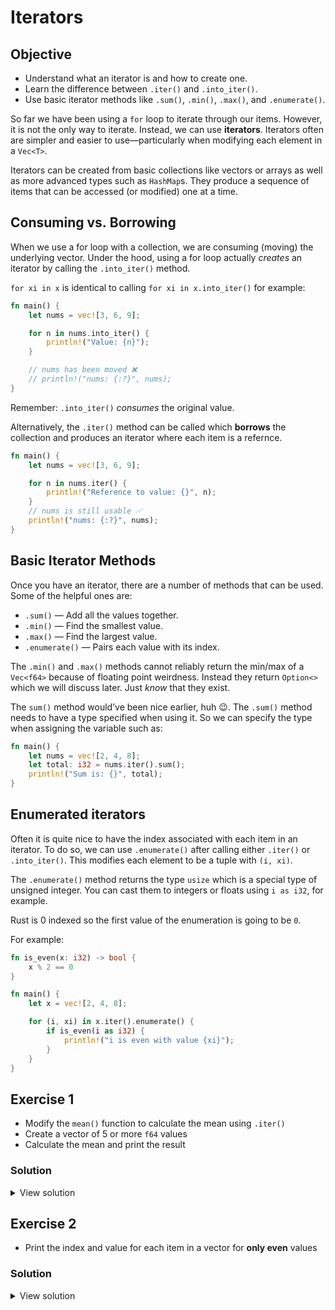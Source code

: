 # Iterators

::: callout-tip

## Objective

- Understand what an iterator is and how to create one.
- Learn the difference between `.iter()` and `.into_iter()`.
- Use basic iterator methods like `.sum()`, `.min()`, `.max()`, and `.enumerate()`.

:::

So far we have been using a `for` loop to iterate through our items. However, it is not the only way to iterate. Instead, we can use **iterators**. Iterators often are simpler and easier to use—particularly when modifying each element in a `Vec<T>`.

Iterators can be created from basic collections like vectors or arrays as well as more advanced types such as `HashMap`s. They produce a sequence of items that can be accessed (or modified) one at a time.


## Consuming vs. Borrowing

When we use a for loop with a collection, we are consuming (moving) the underlying vector. Under the hood, using a for loop actually _creates_ an iterator by calling the `.into_iter()` method.

`for xi in x` is identical to calling `for xi in x.into_iter()` for example:

```rust
fn main() {
    let nums = vec![3, 6, 9];

    for n in nums.into_iter() {
        println!("Value: {n}");
    }

    // nums has been moved ❌
    // println!("nums: {:?}", nums);
}
```

Remember: `.into_iter()` *consumes* the original value.

Alternatively, the `.iter()` method can be called which **borrows** the collection and produces an iterator where each item is a refernce.

```rust
fn main() {
    let nums = vec![3, 6, 9];

    for n in nums.iter() {
        println!("Reference to value: {}", n);
    }
    // nums is still usable ✅
    println!("nums: {:?}", nums);
}
```

## Basic Iterator Methods

Once you have an iterator, there are a number of methods that can be used. Some of the helpful ones are:

- `.sum()` — Add all the values together.
- `.min()` — Find the smallest value.
- `.max()` — Find the largest value.
- `.enumerate()` — Pairs each value with its index.


::: aside
The `.min()` and `.max()` methods cannot reliably return the min/max of a `Vec<f64>` because of floating point weirdness. Instead they return `Option<>` which we will discuss later. Just _know_ that they exist.
:::

The `sum()` method would've been nice earlier, huh 😉. The `.sum()` method needs to have a type specified when using it. So we can specify the type when assigning the variable such as:

```rust
fn main() {
    let nums = vec![2, 4, 8];
    let total: i32 = nums.iter().sum();
    println!("Sum is: {}", total);
}
```

## Enumerated iterators

Often it is quite nice to have the index associated with each item in an iterator. To do so, we can use `.enumerate()` after calling either `.iter()` or `.into_iter()`. This modifies each element to be a tuple with `(i, xi)`.

::: callout-note
The `.enumerate()` method returns the type `usize` which is a special type of unsigned integer. You can cast them to integers or floats using `i as i32`, for example.
:::

Rust is 0 indexed so the first value of the enumeration is going to be `0`.

For example:

```rust
fn is_even(x: i32) -> bool {
    x % 2 == 0
}

fn main() {
    let x = vec![2, 4, 8];

    for (i, xi) in x.iter().enumerate() {
        if is_even(i as i32) {
            println!("i is even with value {xi}");
        }
    }
}
```


## Exercise 1

- Modify the `mean()` function to calculate the mean using `.iter()`
- Create a vector of 5 or more `f64` values
- Calculate the mean and print the result

### Solution

<details>
<summary>View solution</summary>

```rust
fn mean(x: &[f64]) -> f64 {
    let total: f64 = x.iter().sum();
    total / x.len() as f64
}

fn main() {
    let nums = vec![1.0, 2.0, 3.0, 4.0, 5.0];
    println!("Mean is: {}", mean(&nums));
}
```

</details>

## Exercise 2

- Print the index and value for each item in a vector for **only even** values

### Solution

<details>
<summary>View solution</summary>

```rust
fn main() {
    let nums = vec![1, 2, 3, 4, 5, 6];

    for (i, n) in nums.iter().enumerate() {
        if n % 2 == 0 {
            println!("Index {i}: {n} is even");
        }
    }
}
```

</details>
